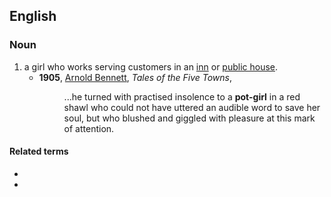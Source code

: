 ==English==

===Noun===
{{en-noun|head=[[pot]]-[[girl]]}}

# a girl who works serving customers in an [[inn]] or [[public house]].
#* '''1905''', [[w:Arnold Bennett|Arnold Bennett]], ''Tales of the Five Towns'',
#*: ...he turned with practised insolence to a '''pot-girl''' in a red shawl who could not have uttered an audible word to save her soul, but who blushed and giggled with pleasure at this mark of attention.

====Related terms====
* {{l|en|potboy}}
* {{l|en|potman}}